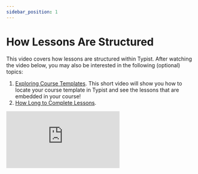 ```yaml
---
sidebar_position: 1
---
```


# How Lessons Are Structured

This video covers how lessons are structured within Typist. After watching the video below, you may also be interested in the following (optional) topics:

1. [Exploring Course Templates](https://www.loom.com/share/78c0b0bdc4f640538e06779d3f69140f). This short video will show you how to locate your course template in Typist and see the lessons that are embedded in your course!
2. [How Long to Complete Lessons](https://www.loom.com/share/b2bc757d1a8341ad9921e09ba3fb8884).

<div style={{ position: "relative", paddingBottom: "56.25%", height: 0 }}>
  <iframe
    src="https://www.loom.com/embed/3616eda470b144fd80710a7910ae94dd?hide_share=true&hideEmbedTopBar=true"
    frameBorder="0"
    webkitallowfullscreen="true"
    mozallowfullscreen="true"
    allowFullScreen
    style={{
      position: "absolute",
      top: 0,
      left: 0,
      width: "100%",
      height: "100%",
    }}
  ></iframe>
</div>
